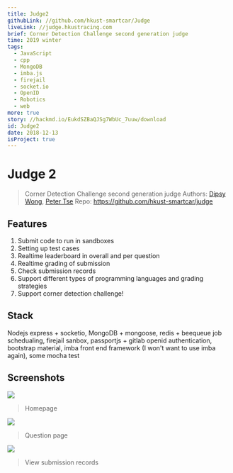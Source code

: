 ```yaml
---
title: Judge2
githubLink: //github.com/hkust-smartcar/Judge
liveLink: //judge.hkustracing.com
brief: Corner Detection Challenge second generation judge
time: 2019 winter
tags:
  - JavaScript
  - cpp
  - MongoDB
  - imba.js
  - firejail
  - socket.io
  - OpenID
  - Robotics
  - web
more: true
story: //hackmd.io/EukdSZBaQJSg7WbUc_7uuw/download
id: Judge2
date: 2018-12-13
isProject: true
---
```



# Judge 2
> Corner Detection Challenge second generation judge
> Authors: [Dipsy Wong](//github.com/dipsywong98), [Peter Tse](//github.com/mcreng)
> Repo: https://github.com/hkust-smartcar/judge
> 

## Features

1. Submit code to run in sandboxes
2. Setting up test cases
3. Realtime leaderboard in overall and per question
4. Realtime grading of submission
5. Check submission records
6. Support different types of programming languages and grading strategies
7. Support corner detection challenge!

## Stack
Nodejs express + socketio, MongoDB + mongoose, redis + beequeue job schedualing, firejail sanbox, passportjs + gitlab openid authentication, bootstrap material, imba front end framework (I won't want to use imba again), some mocha test

## Screenshots

![](https://i.imgur.com/ZYXQ6vs.png)

> Homepage
> 


![](https://i.imgur.com/lLwd8bh.png)
> Question page
> 


![](https://i.imgur.com/2BBa1r1.png)
> View submission records


    